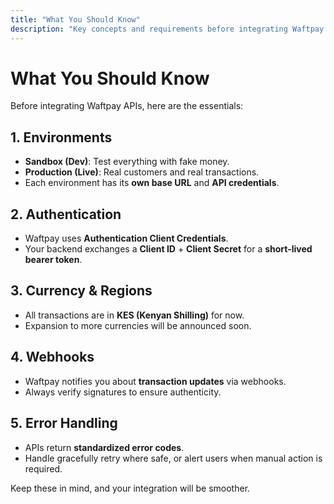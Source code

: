 ```yaml
---
title: "What You Should Know"
description: "Key concepts and requirements before integrating Waftpay."
---
```


# What You Should Know

Before integrating Waftpay APIs, here are the essentials:

## 1. Environments
- **Sandbox (Dev)**: Test everything with fake money.
- **Production (Live)**: Real customers and real transactions.
- Each environment has its **own base URL** and **API credentials**.

## 2. Authentication
- Waftpay uses **Authentication Client Credentials**.
- Your backend exchanges a **Client ID** + **Client Secret** for a **short-lived bearer token**.

## 3. Currency & Regions
- All transactions are in **KES (Kenyan Shilling)** for now.
- Expansion to more currencies will be announced soon.

## 4. Webhooks
- Waftpay notifies you about **transaction updates** via webhooks.
- Always verify signatures to ensure authenticity.

## 5. Error Handling
- APIs return **standardized error codes**.
- Handle gracefully  retry where safe, or alert users when manual action is required.

Keep these in mind, and your integration will be smoother.